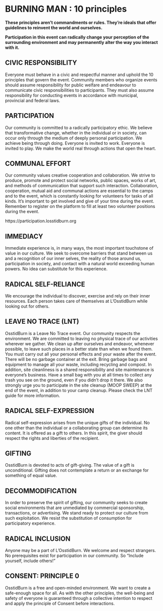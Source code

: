 # BURNING MAN : 10 principles {-} 

**These principles aren't commandments or rules. They're ideals that offer guidelines to reinvent the world and ourselves.**

**Participation in this event can radically change your perception of the surrounding environment and may permanently alter the way you interact with it.**

<h2><span> CIVIC RESPONSIBILITY </span></h2>
Everyone must behave in a civic and respectful manner and uphold the 10 principles that govern the event.
Community members who organize events should assume responsibility for public welfare and endeavour to communicate civic responsibilities to participants. They must also assume responsibility for conducting events in accordance with municipal, provincial and federal laws.

<h2><span> PARTICIPATION </span></h2>
Our community is committed to a radically participatory ethic. We believe that transformative change, whether in the individual or in society, can occur only through the medium of deeply personal participation. We achieve being through doing. Everyone is invited to work. Everyone is invited to play. We make the world real through actions that open the heart. 

<h2><span> COMMUNAL EFFORT </span></h2>
Our community values creative cooperation and collaboration. We strive to produce, promote and protect social networks, public spaces, works of art, and methods of communication that support such interaction. Collaboration, cooperation, mutual aid and communal actions are essential to the camps and to the event, which is constantly looking for volunteers for tasks of all kinds. It's important to get involved and give of your time during the event. Remember to register on the platform to fill at least two volunteer positions during the event.

https://participation.losstidburn.org

<h2><span> IMMEDIACY</span></h2>
Immediate experience is, in many ways, the most important touchstone of value in our culture. We seek to overcome barriers that stand between us and a recognition of our inner selves, the reality of those around us, participation in society, and contact with a natural world exceeding human powers. No idea can substitute for this experience. 

<h2><span>RADICAL SELF-RELIANCE</span></h2>
We encourage the individual to discover, exercise and rely on their inner resources. Each person takes care of themselves at L’OsstidBurn while looking out for others.

<h2><span> LEAVE NO TRACE (LNT) </span></h2>
OsstidBurn is a Leave No Trace event. Our community respects the environment. We are committed to leaving no physical trace of our activities wherever we gather. We clean up after ourselves and endeavor, whenever possible, to leave such places in a better state than when we found them. You must carry out all your personal effects and your waste after the event. There will be no garbage container at the exit. Bring garbage bags and equipment to manage all your waste, including recycling and compost. 
In addition, site cleanliness is a shared responsibility and site maintenance is everyone’s  business. Have a small bag with you at all times to collect any trash you see on the ground, even if you didn’t drop it there. We also strongly urge you to participate in the site cleanup (MOOP SWEEP) at the end of the event, in addition to your camp cleanup. Please check the LNT guide for more information.

<h2><span> RADICAL SELF-EXPRESSION </span></h2>
Radical self-expression arises from the unique gifts of the individual. No one other than the individual or a collaborating group can determine its content. It is offered as a gift to others. In this spirit, the giver should respect the rights and liberties of the recipient.

<h2><span> GIFTING </span></h2>
OsstidBurn is devoted to acts of gift-giving. The value of a gift is unconditional. Gifting does not contemplate a return or an exchange for something of equal value. 

<h2><span> DECOMMODIFICATION </span></h2>
In order to preserve the spirit of gifting, our community seeks to create social environments that are unmediated by commercial sponsorship, transactions, or advertising. We stand ready to protect our culture from such exploitation. We resist the substitution of consumption for participatory experience.

<h2><span> RADICAL INCLUSION </span></h2>
Anyone may be a part of L’OsstidBurn. We welcome and respect strangers. No prerequisites exist for participation in our community. So “Include yourself, include others!”

<h2><span>CONSENT: PRINCIPLE 0 </span></h2>  
OsstidBurn is a free and open-minded environment. We want to create a safe-enough space for all. As with the other principles, the well-being and safety of everyone is guaranteed through a collective intention to respect and apply the principle of Consent before interactions.